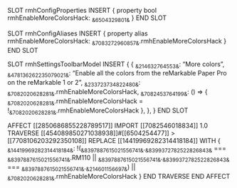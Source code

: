 SLOT rmhConfigProperties
    INSERT {
        property bool rmhEnableMoreColorsHack: ~&6504329801&~
    }
END SLOT

SLOT rmhConfigAliases
    INSERT {
        property alias rmhEnableMoreColorsHack: ~&7083272960857&~.rmhEnableMoreColorsHack
    }
END SLOT

SLOT rmhSettingsToolbarModel
    INSERT {
        {
           ~&214632764553&~: "More colors",
           ~&478136262235079021&~: "Enable all the colors from the reMarkable Paper Pro on the reMarkable 1 or 2",
           ~&233723734822480&~: ~&7082020628281&~.rmhEnableMoreColorsHack,
           ~&7082453764199&~: () => { ~&7082020628281&~.rmhEnableMoreColorsHack = !~&7082020628281&~.rmhEnableMoreColorsHack },
        },
    }
END SLOT

AFFECT [[2850686855228789517]] 
IMPORT [[7082546018834]] 1.0
	TRAVERSE [[454089850271038938]]#[[6504254477]] > [[7708106203292350108]]
		REPLACE [[14419969282314418184]] WITH 
			{
			~&14419969282314418184&~: !(~&8397887615021556741&~.~&8399372782522826843&~ === ~&8397887615021556741&~.RM110 || ~&8397887615021556741&~.~&8399372782522826843&~ === ~&8397887615021556741&~.~&214601156697&~) || ~&7082020628281&~.rmhEnableMoreColorsHack 
			}
	END TRAVERSE
END AFFECT




